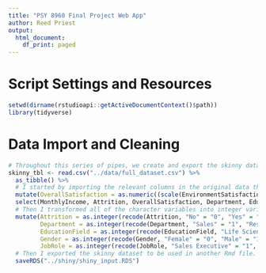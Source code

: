 ```yaml
---
title: "PSY 8960 Final Project Web App"
author: Reed Priest
output: 
  html_document:
    df_print: paged
---
```


# Script Settings and Resources
```r
setwd(dirname(rstudioapi::getActiveDocumentContext()$path))
library(tidyverse)
```

# Data Import and Cleaning
```r
# Throughout this series of pipes, we create and export the skinny data file needed to create a shiny web app. 
skinny_tbl <- read.csv("../data/full_dataset.csv") %>%
  as_tibble() %>%
  # I started by importing the relevant columns in the original data that were needed. This first involved creating an overall satisfaction variable, comprised of environment, job, and relationship satisfaction. Because I did not know if the scales on these variables were equivalent, I chose to z-transform their columns and average them to calculate overall satisfaction.
  mutate(OverallSatisfaction = as.numeric((scale(EnvironmentSatisfaction) + scale(RelationshipSatisfaction) + scale(JobSatisfaction)) / 3)) %>%
  select(MonthlyIncome, Attrition, OverallSatisfaction, Department, EducationField, Gender, JobRole) %>%
  # Then I transformed all of the character variables into integer variables by coding each qualitative entry as a number.
  mutate(Attrition = as.integer(recode(Attrition, "No" = "0", "Yes" = "1")),
         Department = as.integer(recode(Department, "Sales" = "1", "Research & Development" = "2", "Human Resources" = "3")),
         EducationField = as.integer(recode(EducationField, "Life Sciences" = "1", "Medical" = "2", "Marketing" = "3", "Technical Degree" = "4", "Human Resources" = "5", "Other" = "6")),
         Gender = as.integer(recode(Gender, "Female" = "0", "Male" = "1")),
         JobRole = as.integer(recode(JobRole, "Sales Executive" = "1", "Research Scientist" = "2", "Laboratory Technician" = "3", "Manufacturing Director" = "4", "Healthcare Representative" = "5", "Manager" = "6", "Sales Representative" = "7", "Research Director" = "8", "Human Resources" = "9"))) %>%
  # Then I exported the skinny dataset to be used in another Rmd file.
  saveRDS("../shiny/shiny_input.RDS")
```
